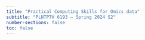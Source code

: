 ```yaml
---
title: "Practical Computing Skills for Omics data"
subtitle: "PLNTPTH 6193 – Spring 2024 S2"
number-sections: false
toc: false
---
```


<hr style="height:1pt; visibility:hidden;" />
